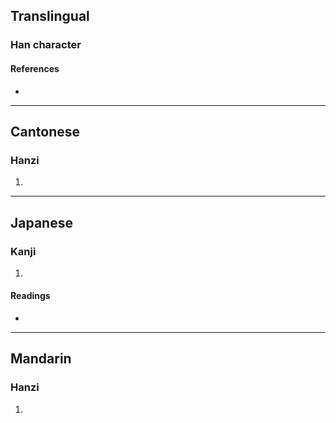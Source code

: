 {{character info/new}}
==Translingual==

===Han character===
{{Han char|rn=40|rad=宀|as=11|sn=14|four=30261|canj=JVMR,XJVMR|ids=⿱宀⿰爿言}}

====References====
* {{Han ref|kx=0290.260|dkj=07290|dj=0575.030|hdz=20950.070|uh=5BE3|ud=23523|bh=E1A1|bd=57761}}

----

==Cantonese==

===Hanzi===
{{yue-hanzi|jyut=[[fat1]]|y=fat1}}

# {{rfdef|yue|sort=宀11}}

----

==Japanese==

===Kanji===
{{ja-kanji|grade=|rs=宀11}}

# {{rfdef|ja|sort=宀11}}

====Readings====
* {{ja-readings|on=[[こつ]] (kotsu), [[こち]] (kochi)|kun=[[おびえる]] (obieru), [[めざめる]] (mezameru)}}

----

==Mandarin==

===Hanzi===
{{cmn-hanzi|pin=[[hū]] ([[hu1]])|wg=hu<sup>1</sup>}}

# {{rfdef|cmn|sort=宀11}}
